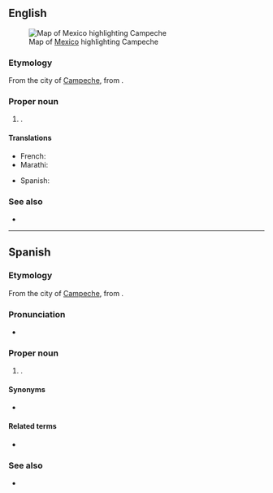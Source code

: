 {{also|campeche|campêche}}
==English==
[[File:Mexico map, MX-CAM.svg|thumb|Map of [[Mexico]] highlighting Campeche]]

===Etymology===
From the city of [[w:Campeche, Campeche|Campeche]], from {{der|en|yua|Kaan Peech}}.

===Proper noun===
{{en-proper noun}}

# {{place|en|state|c/Mexico}}.

====Translations====
{{trans-top|state of Mexico}}
* French: {{t+|fr|Campeche|m}}
* Marathi: {{t|mr|काम्पेचे|n}}
{{trans-mid}}
* Spanish: {{t+|es|Campeche|m}}
{{trans-bottom}}

===See also===
* {{pedialite}}

----

==Spanish==

===Etymology===
From the city of [[w:Campeche City|Campeche]], from {{der|es|myn|Kan Pech}}.

===Pronunciation===
* {{es-IPA}}

===Proper noun===
{{es-proper noun|m}}

# {{place|es|state|c/Mexico}}.

====Synonyms====
* {{l|es|CM}} {{qualifier|abbreviation}}

====Related terms====
* {{l|es|campechano}}

===See also===
* {{pedialite|lang=es}}
